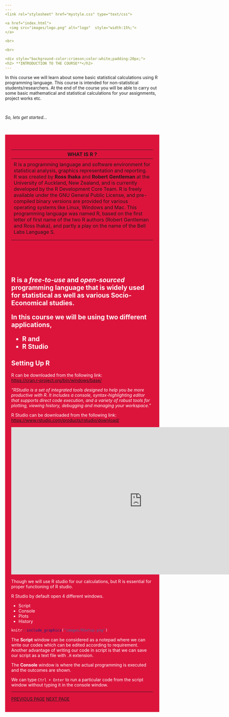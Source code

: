 ```yaml
---
---
<link rel="stylesheet" href="mystyle.css" type="text/css">

<a href="index.html">
  <img src="images/logo.png" alt="logo"  style="width:15%;">
</a>

<br>

<br>

<div style="background-color:crimson;color:white;padding:20px;">
<h2> **INTRODUCTION TO THE COURSE**</h2>
---
```

<p>
In this course we will learn about some basic statistical calculations using R programming language. This course is intended for non-statistical students/researchers.
At the end of the course you will be able to carry out some basic mathematical and statistical calculations for your assignments, project works etc.

<br>

_So, lets get started..._
</p>
</div>

<br/>
<br/>
<div style="background-color:crimson;color:white;padding:20px;">
<h2> **WHAT IS R ?**</h2>
---
<p>
R is a programming language and software environment for statistical analysis, graphics representation and reporting. R was created by **Ross Ihaka** and **Robert Gentleman** at the University of Auckland, New Zealand, and is currently developed by the R Development Core Team. R is freely available under the GNU General Public License, and pre-compiled binary versions are provided for various operating systems like Linux, Windows and Mac. This programming language was named R, based on the first letter of first name of the two R authors (Robert Gentleman and Ross Ihaka), and partly a play on the name of the Bell Labs Language S.
</p>
</div>

<br/>
<br/>
<br/>


R is a _free-to-use_ and _open-sourced_ programming language that is  widely used  for statistical as well as various Socio-Economical studies.
  
In this course we will be using two different applications,
  
  + R and
  + R Studio
  
## Setting Up R   
  R can be downloaded from the following link:  
  <https://cran.r-project.org/bin/windows/base/>
  
  
  _"RStudio is a set of integrated tools designed to help you be more productive with R. It includes a console, syntax-highlighting editor that supports direct code execution, and a variety of robust tools for plotting, viewing history, debugging and managing your workspace."_
  
  R Studio can be downloaded from the following link:  
  <https://www.rstudio.com/products/rstudio/download/>
  
  <div class="video-container">
  <iframe width="853" height="480" src="https://www.youtube.com/embed/Qre20nlYnMg" frameborder="0" allow="accelerometer; autoplay; encrypted-media; gyroscope; picture-in-picture" allowfullscreen></iframe></div>
  
  
  Though we will use R studio for our calculations, but R is essential for proper functioning of R studio.
  
  R Studio by default open 4 different windows.
  
  * Script
  * Console
  * Plots
  * History
  
  
```r
knitr::include_graphics("images/RSetup.png")
```

The **Script** window can be considered as a notepad where we can write our codes which can be edited according to requirement. Another advantage of writing our code in script is that we can save our script as a text file with `.R` extension. 

The **Console** window is where the actual programming is executed and the outcomes are shown.

We can type `Ctrl + Enter` to run a particular code from the script window without typing it in the console window.

--------

<div class="icon-bar">
  <a href="index.html" class="prev">PREVIOUS PAGE</a>
  <a href="what_is_r.html" class="next">NEXT PAGE</a>
</div>


